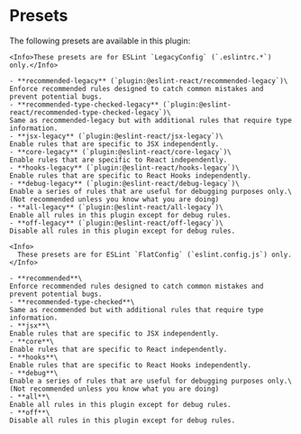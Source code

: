 
# Presets

The following presets are available in this plugin:

<ESLintConfig>

  <Config>

    <Info>These presets are for ESLint `LegacyConfig` (`.eslintrc.*`) only.</Info>

    - **recommended-legacy** (`plugin:@eslint-react/recommended-legacy`)\
    Enforce recommended rules designed to catch common mistakes and prevent potential bugs.
    - **recommended-type-checked-legacy** (`plugin:@eslint-react/recommended-type-checked-legacy`)\
    Same as recommended-legacy but with additional rules that require type information.
    - **jsx-legacy** (`plugin:@eslint-react/jsx-legacy`)\
    Enable rules that are specific to JSX independently.
    - **core-legacy** (`plugin:@eslint-react/core-legacy`)\
    Enable rules that are specific to React independently.
    - **hooks-legacy** (`plugin:@eslint-react/hooks-legacy`)\
    Enable rules that are specific to React Hooks independently.
    - **debug-legacy** (`plugin:@eslint-react/debug-legacy`)\
    Enable a series of rules that are useful for debugging purposes only.\
    (Not recommended unless you know what you are doing)
    - **all-legacy** (`plugin:@eslint-react/all-legacy`)\
    Enable all rules in this plugin except for debug rules.
    - **off-legacy** (`plugin:@eslint-react/off-legacy`)\
    Disable all rules in this plugin except for debug rules.

  </Config>

  <Config>

    <Info>
      These presets are for ESLint `FlatConfig` (`eslint.config.js`) only.
    </Info>

    - **recommended**\
    Enforce recommended rules designed to catch common mistakes and prevent potential bugs.
    - **recommended-type-checked**\
    Same as recommended but with additional rules that require type information.
    - **jsx**\
    Enable rules that are specific to JSX independently.
    - **core**\
    Enable rules that are specific to React independently.
    - **hooks**\
    Enable rules that are specific to React Hooks independently.
    - **debug**\
    Enable a series of rules that are useful for debugging purposes only.\
    (Not recommended unless you know what you are doing)
    - **all**\
    Enable all rules in this plugin except for debug rules.
    - **off**\
    Disable all rules in this plugin except for debug rules.

  </Config>

</ESLintConfig>
